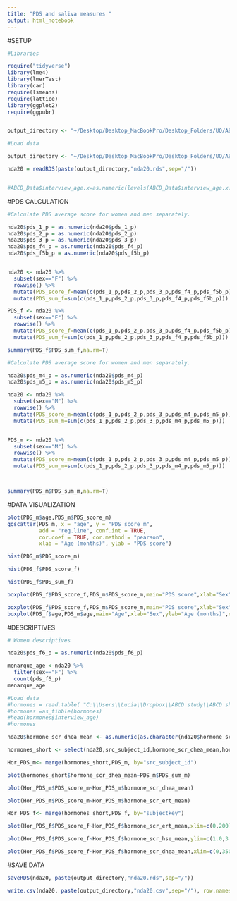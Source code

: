 ```yaml
---
title: "PDS and saliva measures "
output: html_notebook
---
```


#SETUP
```r
#Libraries

require("tidyverse")
library(lme4)
library(lmerTest)
library(car)
require(lsmeans)
require(lattice)
library(ggplot2)
require(ggpubr)


output_directory <- "~/Desktop/Desktop_MacBookPro/Desktop_Folders/UO/ABCD_Workshop/Data_Analysis_3.0/Output"
```


```r
#Load data

output_directory <- "~/Desktop/Desktop_MacBookPro/Desktop_Folders/UO/ABCD_Workshop/Data_Analysis_3.0/Output"

nda20 = readRDS(paste(output_directory,"nda20.rds",sep="/"))


#ABCD_Data$interview_age.x=as.numeric(levels(ABCD_Data$interview_age.x))[ABCD_Data$interview_age.x]
```

#PDS CALCULATION
```r
#Calculate PDS average score for women and men separately.

nda20$pds_1_p = as.numeric(nda20$pds_1_p)
nda20$pds_2_p = as.numeric(nda20$pds_2_p)
nda20$pds_3_p = as.numeric(nda20$pds_3_p)
nda20$pds_f4_p = as.numeric(nda20$pds_f4_p)
nda20$pds_f5b_p = as.numeric(nda20$pds_f5b_p)


nda20 <- nda20 %>%
  subset(sex=="F") %>%
  rowwise() %>%
  mutate(PDS_score_f=mean(c(pds_1_p,pds_2_p,pds_3_p,pds_f4_p,pds_f5b_p)))%>%
  mutate(PDS_sum_f=sum(c(pds_1_p,pds_2_p,pds_3_p,pds_f4_p,pds_f5b_p)))

PDS_f <- nda20 %>%
  subset(sex=="F") %>%
  rowwise() %>%
  mutate(PDS_score_f=mean(c(pds_1_p,pds_2_p,pds_3_p,pds_f4_p,pds_f5b_p)))%>%
  mutate(PDS_sum_f=sum(c(pds_1_p,pds_2_p,pds_3_p,pds_f4_p,pds_f5b_p)))

summary(PDS_f$PDS_sum_f,na.rm=T)
```

```r
#Calculate PDS average score for women and men separately.

nda20$pds_m4_p = as.numeric(nda20$pds_m4_p)
nda20$pds_m5_p = as.numeric(nda20$pds_m5_p)

nda20 <- nda20 %>% 
  subset(sex=="M") %>%
  rowwise() %>%
  mutate(PDS_score_m=mean(c(pds_1_p,pds_2_p,pds_3_p,pds_m4_p,pds_m5_p)))%>%
  mutate(PDS_sum_m=sum(c(pds_1_p,pds_2_p,pds_3_p,pds_m4_p,pds_m5_p)))


PDS_m <- nda20 %>%
  subset(sex=="M") %>%
  rowwise() %>%
  mutate(PDS_score_m=mean(c(pds_1_p,pds_2_p,pds_3_p,pds_m4_p,pds_m5_p)))%>%
  mutate(PDS_sum_m=sum(c(pds_1_p,pds_2_p,pds_3_p,pds_m4_p,pds_m5_p)))



summary(PDS_m$PDS_sum_m,na.rm=T)
```


#DATA VISUALIZATION
```r
plot(PDS_m$age,PDS_m$PDS_score_m)
ggscatter(PDS_m, x = "age", y = "PDS_score_m", 
          add = "reg.line", conf.int = TRUE, 
          cor.coef = TRUE, cor.method = "pearson",
          xlab = "Age (months)", ylab = "PDS score")
```

```r
hist(PDS_m$PDS_score_m)
```

```r
hist(PDS_f$PDS_score_f)
```

```r
hist(PDS_f$PDS_sum_f)
```

```r
boxplot(PDS_f$PDS_score_f,PDS_m$PDS_score_m,main="PDS score",xlab="Sex",ylab="PDS (mean)",names=c("Female","Male"))
```

```r
boxplot(PDS_f$PDS_score_f,PDS_m$PDS_score_m,main="PDS score",xlab="Sex",ylab="PDS (mean)",names=c("Female","Male"))
boxplot(PDS_f$age,PDS_m$age,main="Age",xlab="Sex",ylab="Age (months)",names=c("Female","Male"))
```

#DESCRIPTIVES
```r
# Women descriptives

nda20$pds_f6_p = as.numeric(nda20$pds_f6_p)

menarque_age <-nda20 %>%
  filter(sex=="F") %>%
  count(pds_f6_p)
menarque_age
```
```r
#Load data
#hormones = read.table( "C:\\Users\\Lucia\\Dropbox\\ABCD study\\ABCD shared LNKW\\data\\saliva\\abcd_hsss01_LMW.txt","\t",na.strings=c("", 999,"NA"),header=T)  #pad empty cells with NAs
#hormones =as_tibble(hormones)
#head(hormones$interview_age)
#hormones
```

```r
nda20$hormone_scr_dhea_mean <- as.numeric(as.character(nda20$hormone_scr_dhea_mean))

hormones_short <- select(nda20,src_subject_id,hormone_scr_dhea_mean,hormone_scr_hse_mean,hormone_scr_ert_mean)
```


```r
Hor_PDS_m<- merge(hormones_short,PDS_m, by="src_subject_id")
```


```r
plot(hormones_short$hormone_scr_dhea_mean~PDS_m$PDS_sum_m)
```


```r
plot(Hor_PDS_m$PDS_score_m~Hor_PDS_m$hormone_scr_dhea_mean)
```


```r
plot(Hor_PDS_m$PDS_score_m~Hor_PDS_m$hormone_scr_ert_mean)
```


```r
Hor_PDS_f<- merge(hormones_short,PDS_f, by="subjectkey")
```


```r
plot(Hor_PDS_f$PDS_score_f~Hor_PDS_f$hormone_scr_ert_mean,xlim=c(0,200),ylim=c(1.0,3.5))
```


```r
plot(Hor_PDS_f$PDS_score_f~Hor_PDS_f$hormone_scr_hse_mean,ylim=c(1.0,3.5))
```


```r
plot(Hor_PDS_f$PDS_score_f~Hor_PDS_f$hormone_scr_dhea_mean,xlim=c(0,350),ylim=c(1.0,3.5))
```



#SAVE DATA
```r
saveRDS(nda20, paste(output_directory,"nda20.rds",sep="/"))

write.csv(nda20, paste(output_directory,"nda20.csv",sep="/"), row.names = FALSE)

```

